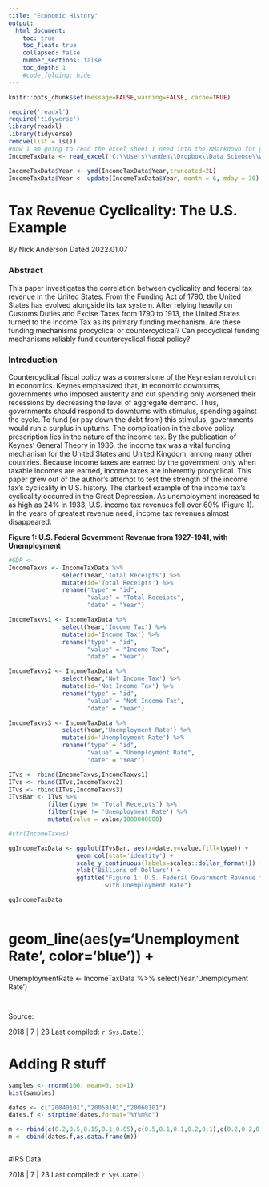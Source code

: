 ```yaml
---
title: "Economic History"
output:
  html_document:
    toc: true
    toc_float: true
    collapsed: false
    number_sections: false
    toc_depth: 1
    #code_folding: hide
---
```


```r
knitr::opts_chunk$set(message=FALSE,warning=FALSE, cache=TRUE)
```

```r
require('readxl')
require('tidyverse')
library(readxl)
library(tidyverse)
remove(list = ls())
#now I am going to read the excel sheet I need into the RMarkdown for graphing
IncomeTaxData <- read_excel('C:\\Users\\anden\\Dropbox\\Data Science\\web Tax Revenue Cyclicality\\IncomeTaxData_NA.xlsx', sheet="RExport")

IncomeTaxData$Year <- ymd(IncomeTaxData$Year,truncated=2L)
IncomeTaxData$Year <- update(IncomeTaxData$Year, month = 6, mday = 30)


```


# Tax Revenue Cyclicality: The U.S. Example

By Nick Anderson
Dated 2022.01.07

### Abstract

This paper investigates the correlation between cyclicality and federal tax revenue in the United States. From the Funding Act of 1790, the United States has evolved alongside its tax system. After relying heavily on Customs Duties and Excise Taxes from 1790 to 1913, the United States turned to the Income Tax as its primary funding mechanism. Are these funding mechanisms procyclical or countercyclical? Can procyclical funding mechanisms reliably fund countercyclical fiscal policy? 

### Introduction

  Countercyclical fiscal policy was a cornerstone of the Keynesian revolution in economics. Keynes emphasized that, in economic downturns, governments who imposed austerity and cut spending only worsened their recessions by decreasing the level of aggregate demand. Thus, governments should respond to downturns with stimulus, spending against the cycle. To fund (or pay down the debt from) this stimulus, governments would run a surplus in upturns.
  The complication in the above policy prescription lies in the nature of the income tax. By the publication of Keynes’ General Theory in 1936, the income tax was a vital funding mechanism for the United States and United Kingdom, among many other countries. Because income taxes are earned by the government only when taxable incomes are earned, income taxes are inherently procyclical. This paper grew out of the author’s attempt to test the strength of the income tax’s cyclicality in U.S. history. 
  The starkest example of the income tax’s cyclicality occurred in the Great Depression. As unemployment increased to as high as 24% in 1933, U.S. income tax revenues fell over 60% (Figure 1). In the years of greatest revenue need, income tax revenues almost disappeared. 

**Figure 1: U.S. Federal Government Revenue from 1927-1941, with Unemployment**

```r

#GDP <- 
IncomeTaxvs <- IncomeTaxData %>%
               select(Year,'Total Receipts') %>% 
               mutate(id='Total Receipts') %>%
               rename("type" = "id",
                      "value" = "Total Receipts",
                      "date" = "Year")

IncomeTaxvs1 <- IncomeTaxData %>%
               select(Year,'Income Tax') %>% 
               mutate(id='Income Tax') %>%
               rename("type" = "id",
                      "value" = "Income Tax",
                      "date" = "Year")

IncomeTaxvs2 <- IncomeTaxData %>%
               select(Year,'Not Income Tax') %>% 
               mutate(id='Not Income Tax') %>%
               rename("type" = "id",
                      "value" = "Not Income Tax",
                      "date" = "Year")

IncomeTaxvs3 <- IncomeTaxData %>%
               select(Year,'Unemployment Rate') %>% 
               mutate(id='Unemployment Rate') %>%
               rename("type" = "id",
                      "value" = "Unemployment Rate",
                      "date" = "Year")

ITvs <- rbind(IncomeTaxvs,IncomeTaxvs1) 
ITvs <- rbind(ITvs,IncomeTaxvs2)
ITvs <- rbind(ITvs,IncomeTaxvs3)
ITvsBar <- ITvs %>%
           filter(type != 'Total Receipts') %>%
           filter(type != 'Unemployment Rate') %>%
           mutate(value = value/1000000000)

#str(IncomeTaxvs)

ggIncomeTaxData <- ggplot(ITvsBar, aes(x=date,y=value,fill=type)) +
                   geom_col(stat='identity') +
                   scale_y_continuous(labels=scales::dollar_format()) +
                   ylab('Billions of Dollars') +
                   ggtitle("Figure 1: U.S. Federal Government Revenue from 1927-1941, 
                           with Unemployment Rate")

ggIncomeTaxData



```




# geom_line(aes(y='Unemployment Rate', color='blue')) +





UnemploymentRate <- IncomeTaxData %>%
                 select(Year,'Unemployment Rate')


```


```
Source: 

2018 | 7 | 23 Last compiled: `r Sys.Date()`


# Adding R stuff

```r
samples <- rnorm(100, mean=0, sd=1)
hist(samples)
```

```r
dates <- c("20040101","20050101","20060101")
dates.f <- strptime(dates,format="%Y%m%d")

m <- rbind(c(0.2,0.5,0.15,0.1,0.05),c(0.5,0.1,0.1,0.2,0.1),c(0.2,0.2,0.2,0.2,0.2))
m <- cbind(dates.f,as.data.frame(m))
```

```r

```


#IRS Data


2018 | 7 | 23 Last compiled: `r Sys.Date()`
